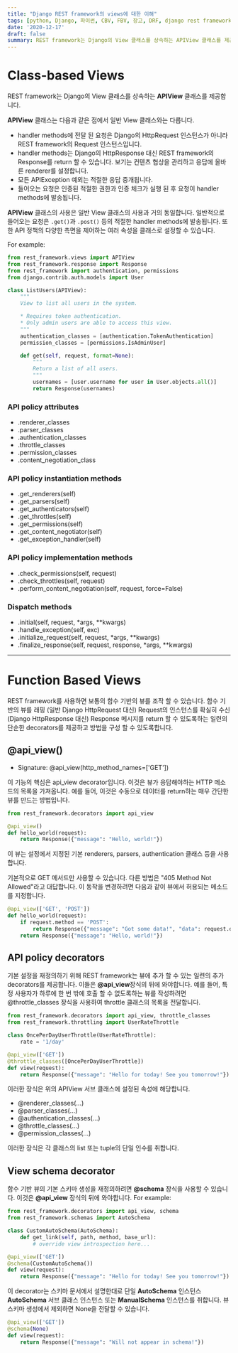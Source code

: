 ```yaml
---
title: "Django REST framework의 views에 대한 이해"
tags: [python, Django, 파이썬, CBV, FBV, 장고, DRF, django rest framework]
date: '2020-12-17'
draft: false
summary: REST framework는 Django의 View 클래스를 상속하는 APIView 클래스를 제공합니다.
---
```


# Class-based Views

REST framework는 Django의 View 클래스를 상속하는 **APIView** 클래스를 제공합니다.

**APIView** 클래스는 다음과 같은 점에서 일반 View 클래스와는 다릅니다.

- handler methods에 전달 된 요청은 Django의 HttpRequest 인스턴스가 아니라 REST framework의 Request 인스턴스입니다.
- handler methods는 Django의 HttpResponse 대신 REST framework의 Response를 return 할 수 있습니다. 보기는 컨텐츠 협상을 관리하고 응답에 올바른 renderer를 설정합니다.
- 모든 APIException 예외는 적절한 응답 중개됩니다.
- 들어오는 요청은 인증된 적절한 권한과 인증 체크가 실행 된 후 요청이 handler methods에 발송됩니다.

**APIView** 클래스의 사용은 일반 View 클래스의 사용과 거의 동일합니다. 일반적으로 들어오는 요청은 `.get()`과 `.post()` 등의 적절한 handler methods에 발송됩니다. 또한 API 정책의 다양한 측면을 제어하는 ​​여러 속성을 클래스로 설정할 수 있습니다.

For example:

```python
from rest_framework.views import APIView
from rest_framework.response import Response
from rest_framework import authentication, permissions
from django.contrib.auth.models import User

class ListUsers(APIView):
    """
    View to list all users in the system.

    * Requires token authentication.
    * Only admin users are able to access this view.
    """
    authentication_classes = [authentication.TokenAuthentication]
    permission_classes = [permissions.IsAdminUser]

    def get(self, request, format=None):
        """
        Return a list of all users.
        """
        usernames = [user.username for user in User.objects.all()]
        return Response(usernames)
```

### API policy attributes

- .renderer_classes
- .parser_classes
- .authentication_classes
- .throttle_classes
- .permission_classes
- .content_negotiation_class

### API policy instantiation methods

- .get_renderers(self)
- .get_parsers(self)
- .get_authenticators(self)
- .get_throttles(self)
- .get_permissions(self)
- .get_content_negotiator(self)
- .get_exception_handler(self)

### API policy implementation methods

- .check_permissions(self, request)
- .check_throttles(self, request)
- .perform_content_negotiation(self, request, force=False)

### Dispatch methods

- .initial(self, request, \*args, \*\*kwargs)
- .handle_exception(self, exc)
- .initialize_request(self, request, \*args, \*\*kwargs)
- .finalize_response(self, request, response, \*args, \*\*kwargs)

---

# Function Based Views

REST framework를 사용하면 보통의 함수 기반의 뷰를 조작 할 수 있습니다. 함수 기반의 뷰를 래핑 (일반 Django HttpRequest 대신) Request의 인스턴스를 확실히 수신 (Django HttpResponse 대신) Response 메시지를 return 할 수 있도록하는 일련의 단순한 decorators를 제공하고 방법을 구성 할 수 있도록합니다.

## @api_view()

- Signature: @api_view(http_method_names=['GET'])

이 기능의 핵심은 api_view decorator입니다.
이것은 뷰가 응답해야하는 HTTP 메소드의 목록을 가져옵니다.
예를 들어, 이것은 수동으로 데이터를 return하는 매우 간단한 뷰를 만드는 방법입니다.

```python
from rest_framework.decorators import api_view

@api_view()
def hello_world(request):
    return Response({"message": "Hello, world!"})
```

이 뷰는 설정에서 지정된 기본 renderers, parsers, authentication 클래스 등을 사용합니다.

기본적으로 GET 메서드만 사용할 수 있습니다. 다른 방법은 "405 Method Not Allowed"라고 대답합니다. 이 동작을 변경하려면 다음과 같이 뷰에서 허용되는 메소드를 지정합니다.

```python
@api_view(['GET', 'POST'])
def hello_world(request):
    if request.method == 'POST':
        return Response({"message": "Got some data!", "data": request.data})
    return Response({"message": "Hello, world!"})
```

## API policy decorators

기본 설정을 재정의하기 위해 REST framework는 뷰에 추가 할 수 있는 일련의 추가 decorators를 제공합니다.
이들은 **@api_view**장식의 뒤에 와야합니다. 예를 들어, 특정 사용자가 하루에 한 번 밖에 호출 할 수 없도록하는 뷰를 작성하려면 @throttle_classes 장식을 사용하여 throttle 클래스의 목록을 전달합니다.

```python
from rest_framework.decorators import api_view, throttle_classes
from rest_framework.throttling import UserRateThrottle

class OncePerDayUserThrottle(UserRateThrottle):
    rate = '1/day'

@api_view(['GET'])
@throttle_classes([OncePerDayUserThrottle])
def view(request):
    return Response({"message": "Hello for today! See you tomorrow!"})
```

이러한 장식은 위의 APIView 서브 클래스에 설정된 속성에 해당합니다.

- @renderer_classes(...)
- @parser_classes(...)
- @authentication_classes(...)
- @throttle_classes(...)
- @permission_classes(...)

이러한 장식은 각 클래스의 list 또는 tuple의 단일 인수를 취합니다.

## View schema decorator

함수 기반 뷰의 기본 스키마 생성을 재정의하려면 **@schema** 장식을 사용할 수 있습니다.
이것은 **@api_view** 장식의 뒤에 와야합니다.
For example:

```python
from rest_framework.decorators import api_view, schema
from rest_framework.schemas import AutoSchema

class CustomAutoSchema(AutoSchema):
    def get_link(self, path, method, base_url):
        # override view introspection here...

@api_view(['GET'])
@schema(CustomAutoSchema())
def view(request):
    return Response({"message": "Hello for today! See you tomorrow!"})
```

이 decorator는 스키마 문서에서 설명한대로 단일 **AutoSchema** 인스턴스 **AutoSchema** 서브 클래스 인스턴스 또는 **ManualSchema** 인스턴스를 취합니다. 뷰 스키마 생성에서 제외하면 None을 전달할 수 있습니다.

```python
@api_view(['GET'])
@schema(None)
def view(request):
    return Response({"message": "Will not appear in schema!"})
```
